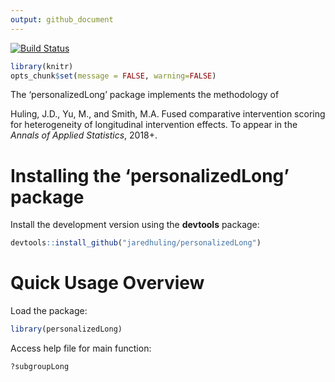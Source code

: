 ```yaml
---
output: github_document
---
```


[![Build
Status](https://travis-ci.org/jaredhuling/personalizedLong.svg?branch=master)](https://travis-ci.org/jaredhuling/personalizedLong)


```r
library(knitr)
opts_chunk$set(message = FALSE, warning=FALSE)
```

The 'personalizedLong' package implements the methodology of 

Huling, J.D., Yu, M., and Smith, M.A. Fused comparative intervention scoring for heterogeneity of longitudinal intervention effects. To appear in the *Annals of Applied Statistics*, 2018+. 

# Installing the 'personalizedLong' package


Install the development version using the **devtools** package:
```r
devtools::install_github("jaredhuling/personalizedLong")
```

# Quick Usage Overview


Load the package:
```r
library(personalizedLong)
```

Access help file for main function:
```r
?subgroupLong
```


